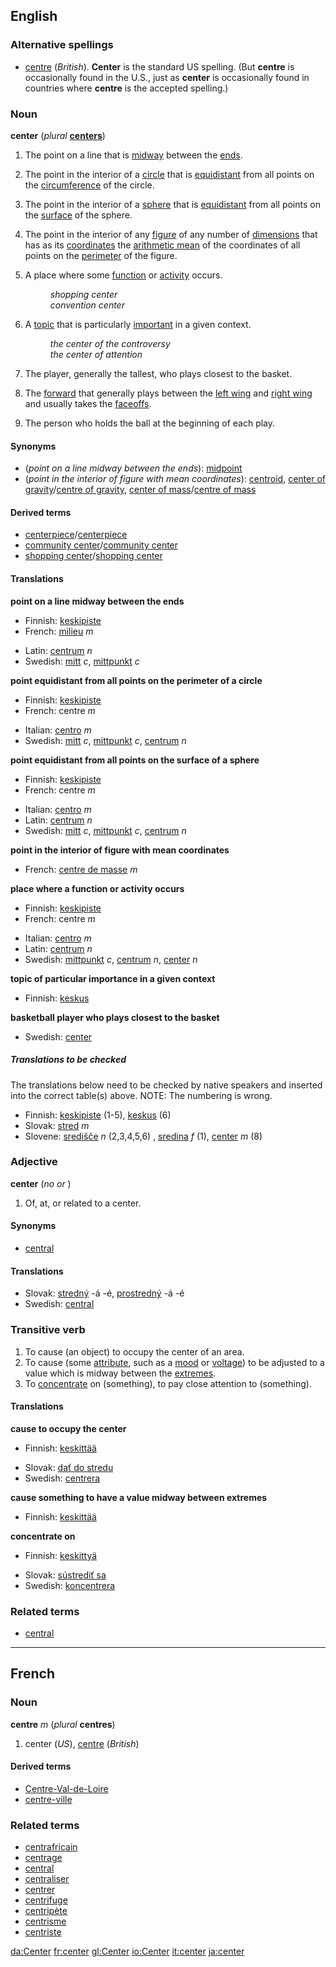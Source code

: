 {{See|centre}}

==English==

===Alternative spellings===
*[[centre]] (''British'').  '''Center''' is the standard US spelling.  (But '''centre''' is occasionally found in the U.S., just as '''center''' is occasionally found in countries where '''centre''' is the accepted spelling.)

===Noun===
'''center''' (''plural'' '''[[centers]]''')

#{{geometry}} The point on a line that is [[midway]] between the [[end]]s.
#{{geometry}} The point in the interior of a [[circle]] that is [[equidistant]] from all points on the [[circumference]] of the circle.
#{{geometry}} The point in the interior of a [[sphere]] that is [[equidistant]] from all points on the [[surface]] of the sphere.
#{{geometry}} The point in the interior of any [[figure]] of any number of [[dimension]]s that has as its [[coordinates]] the [[arithmetic mean]] of the coordinates of all points on the [[perimeter]] of the figure.
# A place where some [[function]] or [[activity]] occurs.
#:''shopping center''
#:''convention center''
# A [[topic]] that is particularly [[important]] in a given context.
#:''the center of the controversy''
#:''the center of attention''
#{{basketball}} The player, generally the tallest, who plays closest to the basket.
# {{Icehockey}} The [[forward]] that generally plays between the [[left wing]] and [[right wing]] and usually takes the [[faceoff]]s.
#{{fb}} The person who holds the ball at the beginning of each play.

====Synonyms====
*(''point on a line midway between the ends''): [[midpoint]]
*(''point in the interior of figure with mean coordinates''): [[centroid]], [[center of gravity]]/[[centre of gravity]], [[center of mass]]/[[centre of mass]]

====Derived terms====
*[[centerpiece]]/[[centerpiece]]
*[[community center]]/[[community center]]
*[[shopping center]]/[[shopping center]]

====Translations====

'''point on a line midway between the ends'''
{{top}}
*Finnish: [[keskipiste]]
*French: [[milieu]] ''m''
{{mid}}
*Latin: [[centrum]] ''n''
*Swedish: [[mitt]] ''c'', [[mittpunkt]] ''c''
{{bottom}}

'''point equidistant from all points on the perimeter of a circle'''
{{top}}
*Finnish: [[keskipiste]]
*French: centre ''m''
{{mid}}
*Italian: [[centro]] ''m''
*Swedish: [[mitt]] ''c'', [[mittpunkt]] ''c'', [[centrum]] ''n''
{{bottom}}

'''point equidistant from all points on the surface of a sphere'''
{{top}}
*Finnish: [[keskipiste]]
*French: centre ''m''
{{mid}}
*Italian: [[centro]] ''m''
*Latin: [[centrum]] ''n''
*Swedish: [[mitt]] ''c'', [[mittpunkt]] ''c'', [[centrum]] ''n''
{{bottom}}

'''point in the interior of figure with mean coordinates'''
{{top}}
*French: [[centre de masse]] ''m''
{{mid}}
{{bottom}}

'''place where a function or activity occurs'''
{{top}}
*Finnish: [[keskipiste]]
*French: centre ''m''
{{mid}}
*Italian: [[centro]] ''m''
*Latin: [[centrum]] ''n''
*Swedish: [[mittpunkt]] ''c'', [[centrum]] ''n'', [[center]] ''n''
{{bottom}}

'''topic of particular importance in a given context'''
{{top}}
*Finnish: [[keskus]]
{{mid}}
{{bottom}}

'''basketball player who plays closest to the basket'''
{{top}}
{{mid}}
*Swedish: [[center#Swedish|center]]
{{bottom}}

=====Translations to be checked=====
<!--Remove this section once all of the translations below have been moved into the tables above.-->
{{checktrans}}
The translations below need to be checked by native speakers and inserted into the correct table(s) above.  NOTE: The numbering is wrong.

*Finnish: [[keskipiste]] (1-5), [[keskus]] (6)
*Slovak: [[stred]] ''m''
*Slovene: [[središče]] ''n'' (2,3,4,5,6) , [[sredina]] ''f'' (1), [[center]] ''m'' (8)

===Adjective===
'''center''' (''no {{compar}} or {{superl}}'')

#Of, at, or related to a center.

====Synonyms====
*[[central]]

====Translations====
*Slovak: [[stredný]] -á -é, [[prostredný]] -á -é
*Swedish: [[central#Swedish|central]]

===Transitive verb===
{{en-infl-reg-other-e|centr|e||}}

#To cause (an object) to occupy the center of an area.
#To cause (some [[attribute]], such as a [[mood]] or [[voltage]]) to be adjusted to a value which is midway between the [[extreme]]s.
#To [[concentrate]] on (something), to pay close attention to (something).

====Translations====

'''cause to occupy the center'''
{{top}}
*Finnish: [[keskittää]]
{{mid}}
*Slovak: [[dať do stredu]]
*Swedish: [[centrera]]
{{bottom}}

'''cause something to have a value midway between extremes'''
{{top}}
*Finnish: [[keskittää]]
{{mid}}
{{bottom}}

'''concentrate on'''
{{top}}
*Finnish: [[keskittyä]]
{{mid}}
*Slovak: [[sústrediť sa]]
*Swedish: [[koncentrera]]
{{bottom}}

===Related terms===
*[[central]]

----
==French==
===Noun===
'''centre''' ''m'' (''plural'' '''centres''')

# center (''US''), [[centre]] (''British'')

====Derived terms====
*[[Centre-Val-de-Loire]]
*[[centre-ville]]

===Related terms===
*[[centrafricain]]
*[[centrage]]
*[[central#French|central]]
*[[centraliser]]
*[[centrer]]
*[[centrifuge]]
*[[centripète]]
*[[centrisme]]
*[[centriste]]
[[da:Center]]
[[fr:center]]
[[gl:Center]]
[[io:Center]]
[[it:center]]
[[ja:center]]